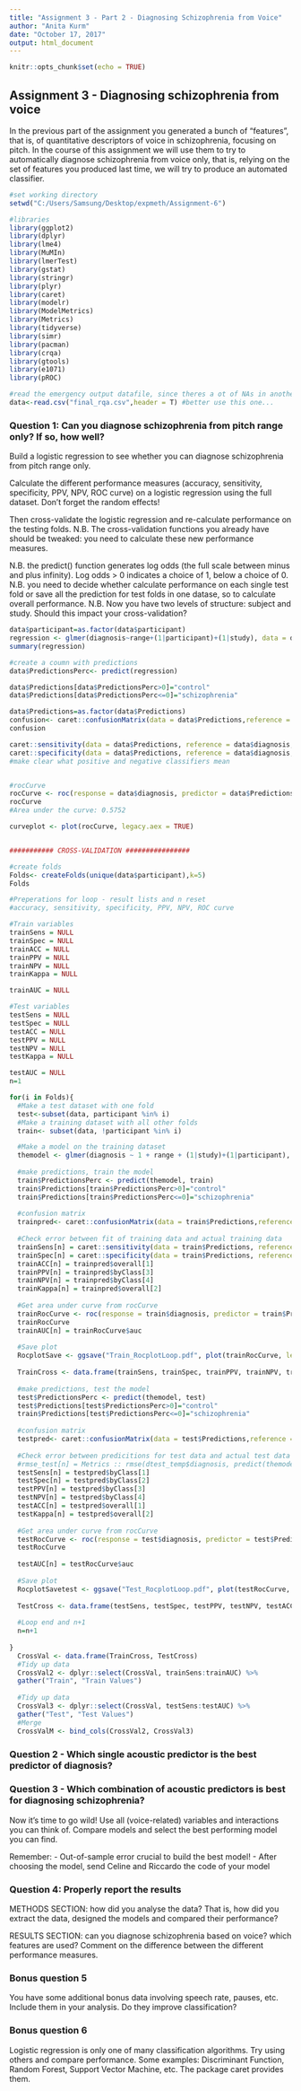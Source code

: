 ```yaml
---
title: "Assignment 3 - Part 2 - Diagnosing Schizophrenia from Voice"
author: "Anita Kurm"
date: "October 17, 2017"
output: html_document
---
```


```r
knitr::opts_chunk$set(echo = TRUE)
```

## Assignment 3 - Diagnosing schizophrenia from voice

In the previous part of the assignment you generated a bunch of "features", that is, of quantitative descriptors of voice in schizophrenia, focusing on pitch.
In the course of this assignment we will use them to try to automatically diagnose schizophrenia from voice only, that is, relying on the set of features you produced last time, we will try to produce an automated classifier.

```r
#set working directory
setwd("C:/Users/Samsung/Desktop/expmeth/Assignment-6")

#libraries
library(ggplot2)
library(dplyr)
library(lme4)
library(MuMIn)
library(lmerTest)
library(gstat)
library(stringr)
library(plyr)
library(caret)
library(modelr)
library(ModelMetrics)
library(Metrics)
library(tidyverse)
library(simr)
library(pacman)
library(crqa)
library(gtools)
library(e1071)
library(pROC)

#read the emergency output datafile, since theres a ot of NAs in another one.
data<-read.csv("final_rqa.csv",header = T) #better use this one...

```


### Question 1: Can you diagnose schizophrenia from pitch range only? If so, how well?

Build a logistic regression to see whether you can diagnose schizophrenia from pitch range only.

Calculate the different performance measures (accuracy, sensitivity, specificity, PPV, NPV, ROC curve) on a logistic regression using the full dataset. Don't forget the random effects!

Then cross-validate the logistic regression and re-calculate performance on the testing folds. N.B. The cross-validation functions you already have should be tweaked: you need to calculate these new performance measures.

N.B. the predict() function generates log odds (the full scale between minus and plus infinity). Log odds > 0 indicates a choice of 1, below a choice of 0.
N.B. you need to decide whether calculate performance on each single test fold or save all the prediction for test folds in one datase, so to calculate overall performance.
N.B. Now you have two levels of structure: subject and study. Should this impact your cross-validation?

```r
data$participant=as.factor(data$participant)
regression <- glmer(diagnosis~range+(1|participant)+(1|study), data = data, family = binomial())
summary(regression)

#create a coumn with predictions
data$PredictionsPerc<- predict(regression)

data$Predictions[data$PredictionsPerc>0]="control"
data$Predictions[data$PredictionsPerc<=0]="schizophrenia"

data$Predictions=as.factor(data$Predictions)
confusion<- caret::confusionMatrix(data = data$Predictions,reference = data$diagnosis, positive ="schizophrenia") #I don't know what should be the positive class. 
confusion 

caret::sensitivity(data = data$Predictions, reference = data$diagnosis, positive = "schizophrenia")  #0.7098
caret::specificity(data = data$Predictions, reference = data$diagnosis, negative = "control") #0.1996
#make clear what positive and negative classifiers mean


#rocCurve
rocCurve <- roc(response = data$diagnosis, predictor = data$PredictionsPerc)
rocCurve
#Area under the curve: 0.5752 

curveplot <- plot(rocCurve, legacy.aex = TRUE)


########### CROSS-VALIDATION ################

#create folds
Folds<- createFolds(unique(data$participant),k=5)
Folds

#Preperations for loop - result lists and n reset
#accuracy, sensitivity, specificity, PPV, NPV, ROC curve

#Train variables
trainSens = NULL
trainSpec = NULL
trainACC = NULL
trainPPV = NULL
trainNPV = NULL
trainKappa = NULL

trainAUC = NULL

#Test variables
testSens = NULL
testSpec = NULL
testACC = NULL
testPPV = NULL
testNPV = NULL
testKappa = NULL

testAUC = NULL
n=1

for(i in Folds){
  #Make a test dataset with one fold
  test<-subset(data, participant %in% i)
  #Make a training dataset with all other folds
  train<- subset(data, !participant %in% i)

  #Make a model on the training dataset
  themodel <- glmer(diagnosis ~ 1 + range + (1|study)+(1|participant), train, family = "binomial")
  
  #make predictions, train the model
  train$PredictionsPerc <- predict(themodel, train)
  train$Predictions[train$PredictionsPerc>0]="control"
  train$Predictions[train$PredictionsPerc<=0]="schizophrenia"
  
  #confusion matrix
  trainpred<- caret::confusionMatrix(data = train$Predictions,reference = train$diagnosis, positive ="schizophrenia")
  
  #Check error between fit of training data and actual training data
  trainSens[n] = caret::sensitivity(data = train$Predictions, reference = train$diagnosis, positive = "schizophrenia")
  trainSpec[n] = caret::specificity(data = train$Predictions, reference = train$diagnosis, negative = "control")
  trainACC[n] = trainpred$overall[1]
  trainPPV[n] = trainpred$byClass[3]
  trainNPV[n] = trainpred$byClass[4]
  trainKappa[n] = trainpred$overall[2]
  
  #Get area under curve from rocCurve 
  trainRocCurve <- roc(response = train$diagnosis, predictor = train$PredictionsPerc)
  trainRocCurve
  trainAUC[n] = trainRocCurve$auc
  
  #Save plot
  RocplotSave <- ggsave("Train_RocplotLoop.pdf", plot(trainRocCurve, legacy.aex = TRUE), device = "pdf",   path ="C:/Users/Samsung/Desktop/expmeth/Assignment-6/roccurve plots", limitsize = FALSE)
  
  TrainCross <- data.frame(trainSens, trainSpec, trainPPV, trainNPV, trainACC, trainKappa, trainAUC)
  
  #make predictions, test the model
  test$PredictionsPerc <- predict(themodel, test)
  test$Predictions[test$PredictionsPerc>0]="control"
  train$Predictions[test$PredictionsPerc<=0]="schizophrenia"
  
  #confusion matrix
  testpred<- caret::confusionMatrix(data = test$Predictions,reference = test$diagnosis, positive ="schizophrenia")
  
  #Check error between predicitions for test data and actual test data
  #rmse_test[n] = Metrics :: rmse(dtest_temp$diagnosis, predict(themodel, dtest_temp, allow.new.levels=T))
  testSens[n] = testpred$byClass[1]
  testSpec[n] = testpred$byClass[2]
  testPPV[n] = testpred$byClass[3]
  testNPV[n] = testpred$byClass[4]
  testACC[n] = testpred$overall[1]
  testKappa[n] = testpred$overall[2]
  
  #Get area under curve from rocCurve 
  testRocCurve <- roc(response = test$diagnosis, predictor = test$PredictionsPerc)
  testRocCurve
  
  testAUC[n] = testRocCurve$auc
  
  #Save plot
  RocplotSavetest <- ggsave("Test_RocplotLoop.pdf", plot(testRocCurve, legacy.aex = TRUE), device = "pdf",   path ="C:/Users/Samsung/Desktop/expmeth/Assignment-6/roccurve plots", limitsize = FALSE)
  
  TestCross <- data.frame(testSens, testSpec, testPPV, testNPV, testACC, testKappa, testAUC)
  
  #Loop end and n+1
  n=n+1
  
}
  CrossVal <- data.frame(TrainCross, TestCross)
  #Tidy up data
  CrossVal2 <- dplyr::select(CrossVal, trainSens:trainAUC) %>%
  gather("Train", "Train Values")
  
  #Tidy up data
  CrossVal3 <- dplyr::select(CrossVal, testSens:testAUC) %>%
  gather("Test", "Test Values")
  #Merge 
  CrossValM <- bind_cols(CrossVal2, CrossVal3)
```


### Question 2 - Which single acoustic predictor is the best predictor of diagnosis?

### Question 3 - Which combination of acoustic predictors is best for diagnosing schizophrenia?

Now it's time to go wild! Use all (voice-related) variables and interactions you can think of. Compare models and select the best performing model you can find.

Remember:
- Out-of-sample error crucial to build the best model!
- After choosing the model, send Celine and Riccardo the code of your model

### Question 4: Properly report the results

METHODS SECTION: how did you analyse the data? That is, how did you extract the data, designed the models and compared their performance?

RESULTS SECTION: can you diagnose schizophrenia based on voice? which features are used? Comment on the difference between the different performance measures.

### Bonus question 5

You have some additional bonus data involving speech rate, pauses, etc. Include them in your analysis. Do they improve classification?

### Bonus question 6

Logistic regression is only one of many classification algorithms. Try using others and compare performance. Some examples: Discriminant Function, Random Forest, Support Vector Machine, etc. The package caret provides them.
